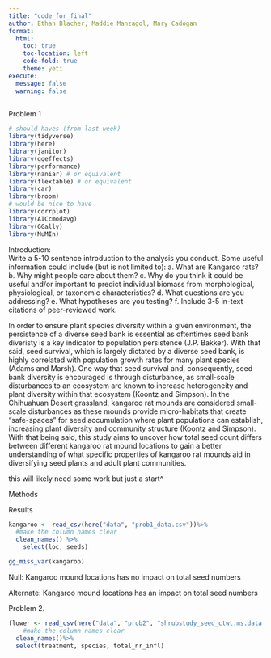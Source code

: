 ```yaml
---
title: "code_for_final"
author: Ethan Blacher, Maddie Manzagol, Mary Cadogan
format: 
  html:
    toc: true
    toc-location: left
    code-fold: true
    theme: yeti 
execute:
  message: false
  warning: false
---
```


Problem 1

```r
# should haves (from last week)
library(tidyverse)
library(here)
library(janitor)
library(ggeffects)
library(performance)
library(naniar) # or equivalent
library(flextable) # or equivalent
library(car)
library(broom)
# would be nice to have
library(corrplot)
library(AICcmodavg)
library(GGally)
library(MuMIn)
```

Introduction:  
Write a 5-10 sentence introduction to the analysis you conduct. Some useful information
could include (but is not limited to):
a. What are Kangaroo rats?
b. Why might people care about them?
c. Why do you think it could be useful and/or important to predict individual biomass
from morphological, physiological, or taxonomic characteristics?
d. What questions are you addressing?
e. What hypotheses are you testing?
f. Include 3-5 in-text citations of peer-reviewed work.

In order to ensure plant species diversity within a given environment, the persistence of a diverse seed bank is essential as oftentimes seed bank diveristy is a key indicator to population persistence (J.P. Bakker). With that said, seed survival, which is largely dictated by a diverse seed bank, is highly correlated with population growth rates for many plant species (Adams and Marsh). One way that seed survival and, consequently, seed bank diversity is encouraged is through disturbance, as small-scale disturbances to an ecosystem are known to increase heterogeneity and plant diversity within that ecosystem (Koontz and Simpson). In the Chihuahuan Desert grassland, kangaroo rat mounds are considered small-scale disturbances as these mounds provide micro-habitats that create "safe-spaces" for seed accumulation where plant populations can establish, increasing plant diversity and community structure (Koontz and Simpson). With that being said, this study aims to uncover how total seed count differs between different kangaroo rat mound locations to gain a better understanding of what specific properties of kangaroo rat mounds aid in diversifying seed plants and adult plant communities. 

this will likely need some work but just a start^


Methods

Results

```r
kangaroo <- read_csv(here("data", "prob1_data.csv"))%>% 
  #make the column names clear
  clean_names() %>%
    select(loc, seeds)
```

```r
gg_miss_var(kangaroo)
```

Null: Kangaroo mound locations has no impact on total seed numbers

Alternate: Kangaroo mound locations has an impact on total seed numbers

Problem 2.

```r
flower <- read_csv(here("data", "prob2", "shrubstudy_seed_ctwt.ms.data.csv"))%>%
    #make the column names clear
  clean_names()%>%
  select(treatment, species, total_nr_infl)
```
